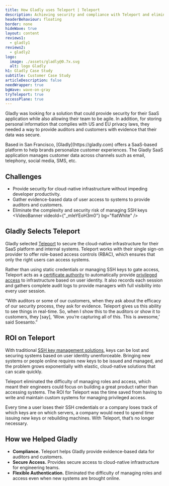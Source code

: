 ```yaml
---
title: How Gladly uses Teleport | Teleport
description: Achieving security and compliance with Teleport and eliminating the complexity and security risk of managing SSH keys
headerBehaviour: floating
border: none
hideWave: true
layout: content
reviews1:
  - gladly1
reviews2:
  - gladly2
logo:
  image: ./assets/gladly@0.7x.svg
  alt: logo Gladly
h1: Gladly Case Study
subtitle: Customer Case Study
articleDescription: false
needWrapper: true
bgWave: wave-on-gray
tryTeleport: true
accessPlane: true
---
```



Gladly was looking for a solution that could provide security for their SaaS application while also allowing their team to be agile. In addition, for storing personal information that complies with US and EU privacy laws, they needed a way to provide auditors and customers with evidence that their data was secure.

<Quote title="About Gladly">
  Based in San Francisco, [Gladly](https://gladly.com) offers a SaaS-based
  platform to help brands personalize customer experiences. The Gladly SaaS
  application manages customer data across channels such as email, telephony,
  social media, SMS, etc.
</Quote>
<Feedback reviews={meta.reviews1} />

## Challenges

- Provide security for cloud-native infrastructure without impeding developer productivity.
- Gather evidence-based data of user access to systems to provide auditors and customers.
- Eliminate the complexity and security risk of managing SSH keys
  <VideoBanner videoId={"_mIeYEoH3m0"} bg="flatWhite" />

## Gladly Selects Teleport

Gladly selected [Teleport](/) to secure the cloud-native infrastructure for their SaaS platform and internal systems. Teleport works with their single sign-on provider to offer role-based access controls (RBAC), which ensures that only the right users can access systems.

Rather than using static credentials or managing SSH keys to gate access, Teleport acts as a [certificate authority](/teleport/how-it-works/certificate-based-authentication-ssh-kubernetes/) to automatically provide [privileged access](/teleport/how-it-works/fedramp-ssh-kubernetes/) to infrastructure based on user identity. It also records each session and gathers complete audit logs to provide managers with full visibility into every user session.

“With auditors or some of our customers, when they ask about the efficacy of our security process, they ask for evidence. Teleport gives us this ability to see things in real-time. So, when I show this to the auditors or show it to customers, they [say], ‘Wow. you’re capturing all of this. This is awesome,’ said Soesanto.”

## ROI on Teleport

With traditional [SSH key management solutions](/blog/ssh-key-management/), keys can be lost and securing systems based on user identity unenforceable. Bringing new systems or people online requires new keys to be issued and managed, and the problem grows exponentially with elastic, cloud-native solutions that can scale quickly.

Teleport eliminated the difficulty of managing roles and access, which meant their engineers could focus on building a great product rather than accessing systems. The ROI for Teleport was the time saved from having to write and maintain custom systems for managing privileged access.

Every time a user loses their SSH credentials or a company loses track of which keys are on which servers, a company would need to spend time issuing new keys or rebuilding machines. With Teleport, that’s no longer necessary.

## How we Helped Gladly

- <b>Compliance.</b> Teleport helps Gladly provide evidence-based data for auditors
  and customers.
- <b>Secure Access.</b> Provides secure access to cloud-native infrastructure for
  engineering teams.
- <b>Flexible Authentication.</b> Eliminated the difficulty of managing roles and
  access even when new systems are brought online.
  <Feedback reviews={meta.reviews2} />
